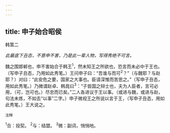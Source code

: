 ```yaml
---
---
---
```

title: 申子始合昭侯
---



韩策二

*此最底下丑态，不意申不害，乃是此一辈人物，写得秀绝不可言。*

魏之围邯郸也，申不害始合于韩王<sup>1</sup>，然未知王之所欲也，恐言而未必中于王也。（写申子丑态，乃用如此秀笔。）王问申子曰：“吾谁与而可<sup>2</sup>？”（与魏耶？与赵耶？）对曰：“此安危之要，国家之大事也。臣请深惟而苦思之。”（写申子丑态，用如此秀笔。）乃微谓赵卓、韩晁曰<sup>3</sup>：“子皆国之辩士也，夫为人臣者，言可必用，（可，岂可也。）尽忠而已矣。”二人各进议于王以事。（或进与魏，或进与赵，句法未炼，不如去“以事”二字。）申子微视王之所说以言于王，（写申子丑态，用如此秀笔。）王大说之。

<sup>注释</sup>

<sup>1</sup>合：投契。
<sup>2</sup>与：结盟。
<sup>3</sup>微：副词，悄悄地。